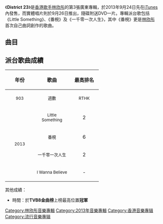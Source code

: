{{unreferenced|time=2019-08-11T05:27:38+00:00}}
{{Album infobox | <!-- See Wikipedia:WikiProject_Albums -->
| Name        = District 23
| Type        = 錄音室專輯
| Artist      = [[林欣彤|林欣彤]]
| Cover       = Mag 林欣彤 District 23.jpg
| Released    = 2013年9月26日
| Recorded    = 2013年
| Genre       = 粵語
| Length      = 40:03
| Label       = [[英皇娛樂|英皇娛樂]]
| Last album  = [[Love_is_Light|Love is Light]]<br>（2012年）
| This album  = '''District 23'''<br>（2013年）
| Next album  = [[Mooooody_Me|Mooooody Me]]<br>（2014年）
}}

《'''District 23'''》是[[香港|香港]][[歌手|歌手]][[林欣彤|林欣彤]]的第3張廣東專輯，於2013年9月24日先在[[iTunes|iTunes]]內發售，而實體唱片則於9月26日推出，隨碟附送DVD一片。專輯派台歌包括《Little Something》、《番梘》及《一千零一次人生》，其中《番梘》更是[[林欣彤|林欣彤]]首次自己曲詞創作的歌曲。

==曲目==
{{tracklist
| headline = CD
| total_length = 40:03

| title1 = 我是歌手
| music1 = [[劉永輝|劉永輝]]
| lyrics1 = [[梁栢堅_(填詞人)|梁栢堅]]
| arranger1 = [[黃思彥|黃思彥]]
| producer1 = [[舒文_(音樂人)|舒文]]
| longnote1 = 
| length1 = 3:54

| title2 = '''番梘'''
| music2 = [[林欣彤|林欣彤]]
| lyrics2 = 林欣彤
| arranger2 = [[王雙駿|王雙駿]]
| producer2 = 王雙駿
| longnote2 = 專輯主打歌
| length2 = 3:12

| title3 = 一千零一次人生
| music3 = [[洪金德|Andrew Ang]]、[[Matthew_Tishler|Matthew Tishler]]
| lyrics3 = [[林若寧|林若寧]]
| arranger3 = [[Johnny_Yim|Johnny Yim]]
| producer3 = 舒文
| longnote3 = 
| length3 = 4:47

| title4 = I Wanna Believe
| music4 = [[John_Laudon|John Laudon]]
| lyrics4 = [[周禮茂|周禮茂]]
| arranger4 = John Laudon
| producer4 = [[廖志華|廖志華]]
| longnote4 = 大新人壽（做好，就係香港精神）主題曲II
| length4 = 3:44

| title5 = 怪獸大學
| music5 = [[鄧智偉|鄧智偉]]
| lyrics5 = [[林日曦|林日曦]]
| arranger5 = [[葉澍暉|葉澍暉]]
| producer5 = 鄧智偉
| longnote5 = 
| length5 = 4:40

| title6 = 時間
| music6 = 林欣彤
| lyrics6 = 林欣彤
| arranger6 = 王雙駿
| producer6 = 王雙駿
| note6 = 國
| longnote6 = 
| length6 = 4:34

| title7 = 你以為
| music7 = [[謝芊彤|謝芊彤]]
| lyrics7 = [[周耀輝|周耀輝]]
| arranger7 = 葉澍暉
| producer7 = 廖志華
| longnote7 = 
| length7 = 4:06

| title8 = 自主型
| music8 = [[Lumina|Lumina]]
| lyrics8 = [[陳詠謙|陳詠謙]]
| arranger8 = 王雙駿
| producer8 = 王雙駿
| longnote8 = 
| length8 = 3:52

| title9 = 空中戀人
| music9 = 黃思彥
| lyrics9 = 林若寧
| arranger9 = 黃思彥
| producer9 = 舒文
| longnote9 = TVB電視劇《[[衝上雲霄II|衝上雲霄II]]》插曲
| length9 = 3:42

| title10 = Little Something
| music10 = 鄧智偉
| lyrics10 = [[鄭櫻綸|鄭櫻綸]]
| arranger10 = 葉澍暉
| producer10 = 鄧智偉
| longnote10 = TVB電視劇《[[戀愛季節|戀愛季節]]》主題曲
| length10 = 3:32
}}
{{Track listing
| collapsed = 
| headline = DVD
| total_length = 17:39
| title1 = 番梘MV
| title2 = 一千零一次人生MV
| title3 = 時間MV
| title4 = 空中戀人MV
}}

==派台歌曲成績==
{| class="wikitable"
!align="center" rowspan="2" | 年份
!align="center" rowspan="2" | 歌曲
!align="center" colspan="8" | 最高排名
|-
!width="80"|<small>903</small> !! width="100"|<small>週數</small> !! width="80"|<small>RTHK</small> !! width="100"|<small>週數</small> !! width="80"|<small>997</small> !! width="100"|<small>週數</small> !! width="80"|<small>TVB</small> !! width="100"|<small>週數</small>
|-
|align="center" rowspan="5"| <small>2013</small> ||align="center"| <small>Little Something</small> ||align="center"| 2 ||align="center"| 5 ||align="center"| - ||align="center"| - ||align="center"| - ||align="center"| - ||align="center"| '''1''' ||align="center"| 3
|-
|align="center"| <small>番梘</small> ||align="center"| 6 ||align="center"| 4 ||align="center"| 3 ||align="center"| 4 ||align="center"| 2 ||align="center"| 6 ||align="center"| '''1''' ||align="center"| 4
|-
|align="center"| <small>一千零一次人生</small> ||align="center"| 2 ||align="center"| 7 ||align="center"| '''1''' ||align="center"| 7 ||align="center"| 3 ||align="center"| 5 ||align="center"| '''1''' ||align="center"| 5
|-
|align="center"| <small>I Wanna Believe</small> ||align="center"| - ||align="center"| - ||align="center"| - ||align="center"| - ||align="center"| 2 ||align="center"| 4 ||align="center"| - ||align="center"| -
|}

其他成績：
*時間：於'''TVB8金曲榜'''上榜最高位置'''冠軍'''

[[Category:林欣彤音樂專輯|Category:林欣彤音樂專輯]]
[[Category:2013年音樂專輯|Category:2013年音樂專輯]]
[[Category:香港音樂專辑|Category:香港音樂專辑]]
[[Category:流行音樂專辑|Category:流行音樂專辑]]